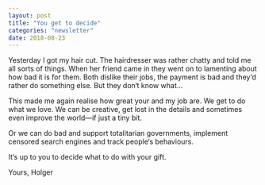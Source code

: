 ```yaml
---
layout: post
title: "You get to decide"
categories: "newsletter"
date: 2018-08-23
---
```

Yesterday I got my hair cut. The hairdresser was rather chatty and told me all sorts of things. When her friend came in they went on to lamenting about how bad it is for them. Both dislike their jobs, the payment is bad and they‘d rather do something else. But they don‘t know what…
<!--more-->
This made me again realise how great your and my job are. We get to do what we love. We can be creative, get lost in the details and sometimes even improve the world—if just a tiny bit.

Or we can do bad and support totalitarian governments, implement censored search engines and track people‘s behaviours.

It‘s up to you to decide what to do with your gift.

Yours,
Holger
